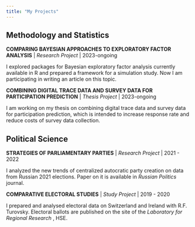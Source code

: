 ```yaml
---
title: "My Projects"
---
```


## Methodology and Statistics

**COMPARING BAYESIAN APPROACHES TO EXPLORATORY FACTOR ANALYSIS** |  *Research Project * | 2023-ongoing

I explored packages for Bayesian exploratory factor analysis currently available in R and prepared a framework for a simulation study. Now I am participating in writing an article on this topic.

**COMBINING DIGITAL TRACE DATA AND SURVEY DATA FOR PARTICIPATION PREDICTION** |  *Thesis Project * | 2023-ongoing

I am working on my thesis on combining digital trace data and survey data for participation prediction, which is intended to increase response rate and reduce costs of survey data collection.

## Political Science

**STRATEGIES OF PARLIAMENTARY PARTIES** |  *Research Project * | 2021 - 2022

I analyzed the new trends of centralized autocratic party creation on data from Russian 2021 elections. Paper on it is available in  *Russian Politics * journal.

**COMPARATIVE ELECTORAL STUDIES** |  *Study Project * | 2019 - 2020

I prepared and analysed electoral data on Switzerland and Ireland with R.F. Turovsky. Electoral ballots are published on the site of the  *Laboratory for Regional Research *, HSE.